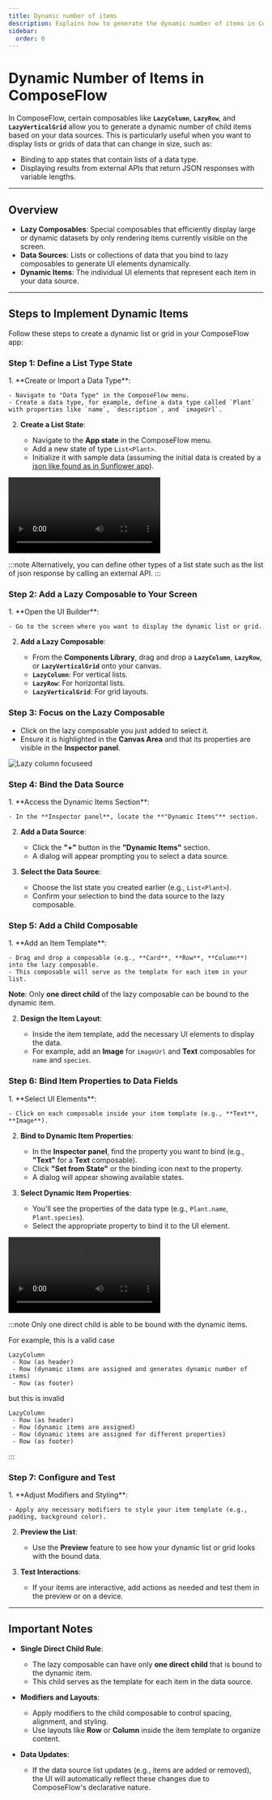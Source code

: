 ```yaml
---
title: Dynamic number of items
description: Explains how to generate the dynamic number of items in ComposeFlow
sidebar:
  order: 0
---
```



# Dynamic Number of Items in ComposeFlow

In ComposeFlow, certain composables like **`LazyColumn`**, **`LazyRow`**, and **`LazyVerticalGrid`** allow you to generate a dynamic number of child items based on your data sources. This is particularly useful when you want to display lists or grids of data that can change in size, such as:

- Binding to app states that contain lists of a data type.
- Displaying results from external APIs that return JSON responses with variable lengths.

---

## Overview

- **Lazy Composables**: Special composables that efficiently display large or dynamic datasets by only rendering items currently visible on the screen.
- **Data Sources**: Lists or collections of data that you bind to lazy composables to generate UI elements dynamically.
- **Dynamic Items**: The individual UI elements that represent each item in your data source.

---

## Steps to Implement Dynamic Items

Follow these steps to create a dynamic list or grid in your ComposeFlow app:

### **Step 1: Define a List Type State**

<Steps>
1. **Create or Import a Data Type**:

    - Navigate to "Data Type" in the ComposeFlow menu.
    - Create a data type, for example, define a data type called `Plant` with properties like `name`, `description`, and `imageUrl`.

2. **Create a List State**:

    - Navigate to the **App state** in the ComposeFlow menu.
    - Add a new state of type `List<Plant>`.
    - Initialize it with sample data (assuming the initial data is created by a [json like found as in Sunflower app](https://github.com/android/sunflower/blob/main/app/src/main/assets/plants.json)).
</Steps>

<video controls>
  <source src="/video/create_list_data_type.webm" type="video/webm" />
</video>

:::note
Alternatively, you can define other types of a list state such as the list of json response by
calling an external API.
:::

### **Step 2: Add a Lazy Composable to Your Screen**

<Steps>
1. **Open the UI Builder**:

    - Go to the screen where you want to display the dynamic list or grid.

2. **Add a Lazy Composable**:

    - From the **Components Library**, drag and drop a **`LazyColumn`**, **`LazyRow`**, or **`LazyVerticalGrid`** onto your canvas.
    - **`LazyColumn`**: For vertical lists.
    - **`LazyRow`**: For horizontal lists.
    - **`LazyVerticalGrid`**: For grid layouts.
</Steps>

### **Step 3: Focus on the Lazy Composable**

- Click on the lazy composable you just added to select it.
- Ensure it is highlighted in the **Canvas Area** and that its properties are visible in the **Inspector panel**.

![Lazy column focuseed](/image/lazy_column_focused.png)

### **Step 4: Bind the Data Source**

<Steps>
1. **Access the Dynamic Items Section**:

    - In the **Inspector panel**, locate the **"Dynamic Items"** section.

2. **Add a Data Source**:

    - Click the **"+"** button in the **"Dynamic Items"** section.
    - A dialog will appear prompting you to select a data source.

3. **Select the Data Source**:

    - Choose the list state you created earlier (e.g., `List<Plant>`).
    - Confirm your selection to bind the data source to the lazy composable.
</Steps>

### **Step 5: Add a Child Composable**

<Steps>
1. **Add an Item Template**:

    - Drag and drop a composable (e.g., **Card**, **Row**, **Column**) into the lazy composable.
    - This composable will serve as the template for each item in your list.

   **Note**: Only **one direct child** of the lazy composable can be bound to the dynamic item.

2. **Design the Item Layout**:

    - Inside the item template, add the necessary UI elements to display the data.
    - For example, add an **Image** for `imageUrl` and **Text** composables for `name` and `species`.
</Steps>

### **Step 6: Bind Item Properties to Data Fields**

<Steps>
1. **Select UI Elements**:

    - Click on each composable inside your item template (e.g., **Text**, **Image**).

2. **Bind to Dynamic Item Properties**:

    - In the **Inspector panel**, find the property you want to bind (e.g., **"Text"** for a **Text** composable).
    - Click **"Set from State"** or the binding icon next to the property.
    - A dialog will appear showing available states.

3. **Select Dynamic Item Properties**:

    - You'll see the properties of the data type (e.g., `Plant.name`, `Plant.species`).
    - Select the appropriate property to bind it to the UI element.
</Steps>

<video controls>
  <source src="/video/binding_properties_from_dynamic_items.webm" type="video/webm" />
</video>

:::note
Only one direct child is able to be bound with the dynamic items.

For example, this is a valid case
```
LazyColumn
 - Row (as header)
 - Row (dynamic items are assigned and generates dynamic number of items)
 - Row (as footer)
```

but this is invalid
```
LazyColumn
 - Row (as header)
 - Row (dynamic items are assigned)
 - Row (dynamic items are assigned for different properties)
 - Row (as footer)
```
:::

### **Step 7: Configure and Test**

<Steps>
1. **Adjust Modifiers and Styling**:

    - Apply any necessary modifiers to style your item template (e.g., padding, background color).

2. **Preview the List**:

    - Use the **Preview** feature to see how your dynamic list or grid looks with the bound data.

3. **Test Interactions**:

    - If your items are interactive, add actions as needed and test them in the preview or on a device.
</Steps>

---

## Important Notes

- **Single Direct Child Rule**:

    - The lazy composable can have only **one direct child** that is bound to the dynamic item.
    - This child serves as the template for each item in the data source.

- **Modifiers and Layouts**:

    - Apply modifiers to the child composable to control spacing, alignment, and styling.
    - Use layouts like **Row** or **Column** inside the item template to organize content.

- **Data Updates**:

    - If the data source list updates (e.g., items are added or removed), the UI will automatically reflect these changes due to ComposeFlow's declarative nature.
